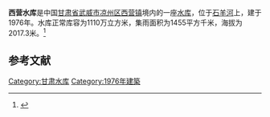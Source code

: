 {{Infobox Reservoir 
|name = 西营水库
|nickname = 
|image = 
|image_caption = 
|map = 
|map_caption = 
|pushpin_map = 
|pushpin_map_caption = 
|code = BKH16100173
|class = 
|location_of_reservoir = [[甘肃省|甘肃省]][[武威市|武威市]][[凉州区|凉州区]][[西营镇_(武威市)|西营镇]]
|location_of_dam = 
|inflow = 
|outflow = 
|catchment_area = 1455
|reservoir_area = 
|mean_depth = 
|maximum_depth = 
|flood_level = 
|normal_water_level = 
|dead_water_level = 
|water_quality = 
|island = 
|maximum_storage_capacity = 
|normal_storage_capacity = 1110万
|dead_storage_capacity = 
|type_of_dam = 
|elevation_of_dam = 
|height_of_dam = 
|length_of_dam = 
|width_of_dam = 
|installed_capacity = 
|irrigated_area =
|start = 
|complete = 1976年
|cost = 
|emigrate = 
|latd = 37.9285
|latm = 
|lats = 
|latNS = N
|longd = 102.2287
|longm = 
|longs = 
|longEW = E
|website = 
|footnotes = 
}}
'''西营水库'''是中国[[甘肃省|甘肃省]][[武威市|武威市]][[凉州区|凉州区]][[西营镇_(武威市)|西营镇]]境内的一座[[水库|水库]]，位于[[石羊河|石羊河]]上，建于1976年。水库正常库容为1110万立方米，集雨面积为1455平方千米，海拔为2017.3米。<ref>{{cite web|url=http://brim.ihb.ac.cn/12/CN/12.asp|title=中国大中型水库基本特征数据库|work=中国生物多样性信息系统内陆水体生物学分部|deadurl=yes|archiveurl=https://web.archive.org/web/20120402061833/http://brim.ihb.ac.cn/12/CN/12.asp|archivedate=2012-04-02|access-date=2012-03-28}}</ref>
== 参考文献 ==
{{Reflist}}

{{甘肃小作品}}

[[Category:甘肃水库|Category:甘肃水库]]
[[Category:1976年建築|Category:1976年建築]]